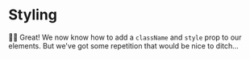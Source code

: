 # Styling

<EpicVideo url="https://www.epicreact.dev/workshops/react-fundamentals/styling/solution" />

👨‍💼 Great! We now know how to add a `className` and `style` prop to our elements.
But we've got some repetition that would be nice to ditch...
